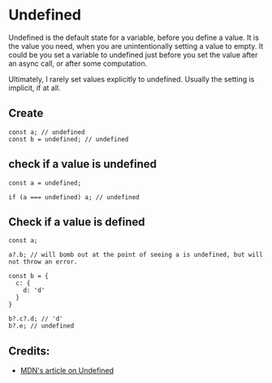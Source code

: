 # Undefined

Undefined is the default state for a variable, before you define a value.
It is the value you need, when you are unintentionally setting
a value to empty. It could be you set a variable to undefined just before 
you set the value after an async call, or after some computation.

Ultimately, I rarely set values explicitly to undefined. Usually the setting
is implicit, if at all.

## Create

```JS
const a; // undefined
const b = undefined; // undefined
```

## check if a value is undefined

```JS
const a = undefined;

if (a === undefined) a; // undefined
```

## Check if a value is defined

```JS
const a;

a?.b; // will bomb out at the point of seeing a is undefined, but will not throw an error.

const b = {
  c: {
    d: 'd'
  }
}

b?.c?.d; // 'd'
b?.e; // undefined
```

## Credits:

- [MDN's article on Undefined][mdn]

[mdn]: https://developer.mozilla.org/en-US/docs/Web/JavaScript/Reference/Global_Objects/Undefined